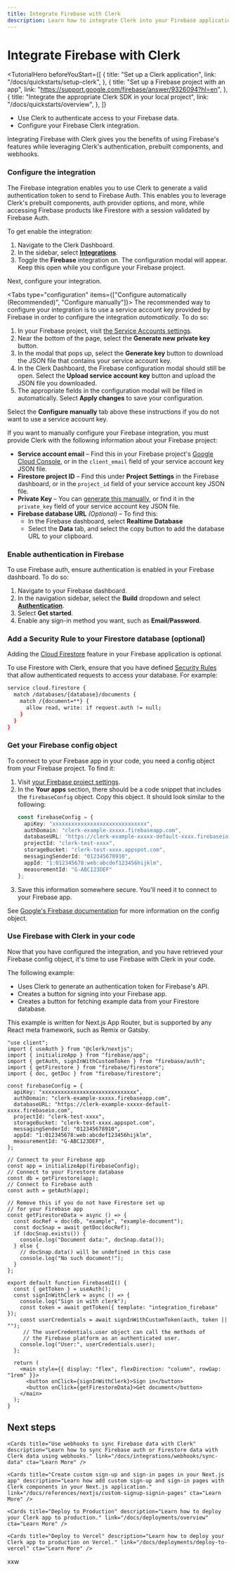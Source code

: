 ```yaml
---
title: Integrate Firebase with Clerk
description: Learn how to integrate Clerk into your Firebase application.
---
```


# Integrate Firebase with Clerk

<TutorialHero
  beforeYouStart={[
    {
      title: "Set up a Clerk application",
      link: "/docs/quickstarts/setup-clerk",
    },
    {
      title: "Set up a Firebase project with an app",
      link: "https://support.google.com/firebase/answer/9326094?hl=en",
    },
    {
      title: "Integrate the appropriate Clerk SDK in your local project",
      link: "/docs/quickstarts/overview",
    },
  ]}
>

- Use Clerk to authenticate access to your Firebase data.
- Configure your Firebase Clerk integration.

</TutorialHero>

Integrating Firebase with Clerk gives you the benefits of using Firebase's features while leveraging Clerk's authentication, prebuilt components, and webhooks.

<Steps>

### Configure the integration 

The Firebase integration enables you to use Clerk to generate a valid authentication token to send to Firebase Auth. This enables you to leverage Clerk's prebuilt components, auth provider options, and more, while accessing Firebase products like Firestore with a session validated by Firebase Auth.

To get enable the integration:

1. Navigate to the Clerk Dashboard.
2. In the sidebar, select **[Integrations](https://dashboard.clerk.com/last-active?path=integrations)**.
3. Toggle the **Firebase** integration on. The configuration modal will appear. Keep this open while you configure your Firebase project.

Next, configure your integration.

<Tabs type="configuration" items={["Configure automatically (Recommended)", "Configure manually"]}>
  <Tab>
  The recommended way to configure your integration is to use a service account key provided by Firebase in order to configure the integration *automatically*. To do so:

  1. In your Firebase project, visit [the Service Accounts settings](https://console.firebase.google.com/project/_/settings/serviceaccounts/adminsdk).
  2. Near the bottom of the page, select the **Generate new private key** button.
  3. In the modal that pops up, select the **Generate key** button to download the JSON file that contains your service account key.
  4. In the Clerk Dashboard, the Firebase configuration modal should still be open. Select the **Upload service account key** button and upload the JSON file you downloaded.
  5. The appropriate fields in the configuration modal will be filled in automatically. Select **Apply changes** to save your configuration.

  Select the **Configure manually** tab above these instructions if you do not want to use a service account key.
  </Tab>
  <Tab>

  If you want to manually configure your Firebase integration, you must provide Clerk with the following information about your Firebase project:

  - **Service account email** – Find this in your Firebase project's [Google Cloud Console](https://console.cloud.google.com/projectselector2/iam-admin/serviceaccounts?consoleUI=FIREBASE&hl=fi&supportedpurview=project), or in the `client_email` field of your service account key JSON file.
  - **Firestore project ID** – Find this under **Project Settings** in the Firebase dashboard, or in the `project_id` field of your service account key JSON file.
  - **Private Key** – You can [generate this manually](https://firebase.google.com/docs/cloud-messaging/auth-server#:~:text=In%20the%20Firebase%20console%2C%20open,confirm%20by%20clicking%20Generate%20Key.), or find it in the `private_key` field of your service account key JSON file.
  - **Firebase database URL** *(Optional)* – To find this:
    - In the Firebase dashboard, select **Realtime Database**
    - Select the **Data** tab, and select the copy button to add the database URL to your clipboard.
  </Tab>
</Tabs>

### Enable authentication in Firebase

To use Firebase auth, ensure authentication is enabled in your Firebase dashboard. To do so:

1. Navigate to your Firebase dashboard.
1. In the navigation sidebar, select the **Build** dropdown and select [**Authentication**](https://console.firebase.google.com/u/0/project/_/authentication).
2. Select **Get started**.
3. Enable any sign-in method you want, such as **Email/Password**.

### Add a Security Rule to your Firestore database (optional)

Adding the [Cloud Firestore](https://firebase.google.com/docs/firestore/quickstart) feature in your Firebase application is optional.

To use Firestore with Clerk, ensure that you have defined [Security Rules](https://firebase.google.com/docs/firestore/security/get-started) that allow authenticated requests to access your database. For example:

```bash
service cloud.firestore {
  match /databases/{database}/documents {
    match /{document=**} {
      allow read, write: if request.auth != null;
    }
  }
}
```

### Get your Firebase config object

To connect to your Firebase app in your code, you need a config object from your Firebase project. To find it:

1. Visit [your Firebase project settings](https://console.firebase.google.com/project/_/settings/general/).
1. In the **Your apps** section, there should be a code snippet that includes the `firebaseConfig` object. Copy this object. It should look similar to the following:
    ```typescript
    const firebaseConfig = {
      apiKey: "xxxxxxxxxxxxxxxxxxxxxxxxxxxxxx",
      authDomain: "clerk-example-xxxxx.firebaseapp.com",
      databaseURL: "https://clerk-example-xxxxx-default-xxxx.firebaseio.com",
      projectId: "clerk-test-xxxx",
      storageBucket: "clerk-test-xxxx.appspot.com",
      messagingSenderId: "012345678910",
      appId: "1:012345678:web:abcdef123456hijklm",
      measurementId: "G-ABC123DEF"
    };
    ```
1. Save this information somewhere secure. You'll need it to connect to your Firebase app.

See [Google's Firebase documentation](https://support.google.com/firebase/answer/7015592) for more information on the config object.

### Use Firebase with Clerk in your code

Now that you have configured the integration, and you have retrieved your Firebase config object, it's time to use Firebase with Clerk in your code.

The following example:
- Uses Clerk to generate an authentication token for Firebase's API.
- Creates a button for signing into your Firebase app.
- Creates a button for fetching example data from your Firestore database.

This example is written for Next.js App Router, but is supported by any React meta framework, such as Remix or Gatsby.

```tsx filename="app/firebase/page.tsx"
"use client";
import { useAuth } from "@clerk/nextjs";
import { initializeApp } from "firebase/app";
import { getAuth, signInWithCustomToken } from "firebase/auth";
import { getFirestore } from "firebase/firestore";
import { doc, getDoc } from "firebase/firestore";

const firebaseConfig = {
  apiKey: "xxxxxxxxxxxxxxxxxxxxxxxxxxxxxx",
  authDomain: "clerk-example-xxxxx.firebaseapp.com",
  databaseURL: "https://clerk-example-xxxxx-default-xxxx.firebaseio.com",
  projectId: "clerk-test-xxxx",
  storageBucket: "clerk-test-xxxx.appspot.com",
  messagingSenderId: "012345678910",
  appId: "1:012345678:web:abcdef123456hijklm",
  measurementId: "G-ABC123DEF",
};

// Connect to your Firebase app
const app = initializeApp(firebaseConfig);
// Connect to your Firestore database
const db = getFirestore(app);
// Connect to Firebase auth
const auth = getAuth(app);

// Remove this if you do not have Firestore set up
// for your Firebase app
const getFirestoreData = async () => {
  const docRef = doc(db, "example", "example-document");
  const docSnap = await getDoc(docRef);
  if (docSnap.exists()) {
    console.log("Document data:", docSnap.data());
  } else {
    // docSnap.data() will be undefined in this case
    console.log("No such document!");
  }
};

export default function FirebaseUI() {
  const { getToken } = useAuth();
  const signInWithClerk = async () => {
    console.log("Sign in with clerk");
    const token = await getToken({ template: "integration_firebase" });
    const userCredentials = await signInWithCustomToken(auth, token || "");
     // The userCredentials.user object can call the methods of
     // the Firebase platform as an authenticated user.
    console.log("User:", userCredentials.user);
  };

  return (
    <main style={{ display: "flex", flexDirection: "column", rowGap: "1rem" }}>
      <button onClick={signInWithClerk}>Sign in</button>
      <button onClick={getFirestoreData}>Get document</button>
    </main>
  );
}
```
</Steps>

## Next steps

<div className="container mx-auto my-4">
  <div className="grid grid-cols-1 gap-6 md:grid-cols-2">

    <Cards title="Use webhooks to sync Firebase data with Clerk" description="Learn how to sync Firebase auth or Firestore data with Clerk data using webhooks." link="/docs/integrations/webhooks/sync-data" cta="Learn More" />

    <Cards title="Create custom sign-up and sign-in pages in your Next.js app" description="Learn how add custom sign-up and sign-in pages with Clerk components in your Next.js application." link="/docs/references/nextjs/custom-signup-signin-pages" cta="Learn More" />

    <Cards title="Deploy to Production" description="Learn how to deploy your Clerk app to production." link="/docs/deployments/overview" cta="Learn More" />

    <Cards title="Deploy to Vercel" description="Learn how to deploy your Clerk app to production on Vercel." link="/docs/deployments/deploy-to-vercel" cta="Learn More" />

  </div>
</div>
xxw
